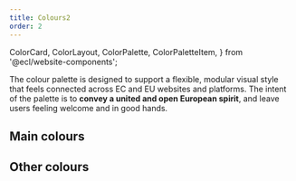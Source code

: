 ```yaml
---
title: Colours2
order: 2
---
```


  ColorCard,
  ColorLayout,
  ColorPalette,
  ColorPaletteItem,
} from '@ecl/website-components';

The colour palette is designed to support a flexible, modular visual style that feels connected across EC and EU websites and platforms. The intent of the palette is to **convey a united and open European spirit**, and leave users feeling welcome and in good hands.

## Main colours

<ColorLayout>
  <ColorPalette>
    <ColorPaletteItem value="#051036" name="Primary-900" />
    <ColorPaletteItem value="#0a1f6c" name="Primary-800" />
    <ColorPaletteItem value="#0f2fa2" name="Primary-700" />
    <ColorPaletteItem value="#143fd9" name="Primary-600" />
    <ColorPaletteItem value="#3860ed" name="Primary-500" main />
    <ColorPaletteItem value="#5577f0" name="Primary-400" ui="dark" />
    <ColorPaletteItem value="#89a1f4" name="Primary-300" ui="dark" />
    <ColorPaletteItem value="#b1c0f8" name="Primary-200" ui="dark" />
    <ColorPaletteItem value="#d8e0fb" name="Primary-100" ui="dark" />
  </ColorPalette>
  <ColorPalette>
    <ColorPaletteItem value="#663f05" name="Secondary-900" />
    <ColorPaletteItem value="#8f5600" name="Secondary-800" />
    <ColorPaletteItem value="#e08700" name="Secondary-700" ui="dark" />
    <ColorPaletteItem value="#ff9d0a" name="Secondary-600" ui="dark" />
    <ColorPaletteItem value="#ffad33" name="Secondary-500" ui="dark" main />
    <ColorPaletteItem value="#ffbe5c" name="Secondary-400" ui="dark" />
    <ColorPaletteItem value="#ffcb7c" name="Secondary-300" ui="dark" />
    <ColorPaletteItem value="#ffd89d" name="Secondary-200" ui="dark" />
    <ColorPaletteItem value="#fff2de" name="Secondary-100" ui="dark" />
  </ColorPalette>
  <ColorPalette>
    <ColorPaletteItem value="#26324b" name="Dark-500" main />
    <ColorPaletteItem value="#546fa6" name="Dark-400" />
    <ColorPaletteItem value="#99aacc" name="Dark-300" ui="dark" />
  </ColorPalette>
</ColorLayout>

## Other colours

<ColorLayout>
  <ColorPalette>
    <ColorPaletteItem value="#6c85d1" name="Neutral-900" ui="dark" />
    <ColorPaletteItem value="#7f95d7" name="Neutral-800" ui="dark" />
    <ColorPaletteItem value="#92a5dd" name="Neutral-700" ui="dark" />
    <ColorPaletteItem value="#a6b5e3" name="Neutral-600" ui="dark" />
    <ColorPaletteItem value="#b9c5e9" name="Neutral-500" ui="dark" main />
    <ColorPaletteItem value="#cdd5ef" name="Neutral-400" ui="dark" />
    <ColorPaletteItem value="#e0e5f5" name="Neutral-300" ui="dark" />
    <ColorPaletteItem value="#f3f5fb" name="Neutral-200" ui="dark" />
    <ColorPaletteItem value="#fbfcfe" name="Neutral-100" ui="dark" />
  </ColorPalette>
  <ColorPalette>
    <ColorPaletteItem value="#887de8" name="Accent-800" ui="dark" />
    <ColorPaletteItem value="#978cf2" name="Accent-700" ui="dark" />
    <ColorPaletteItem value="#a89efa" name="Accent-600" ui="dark" />
    <ColorPaletteItem value="#bbb3ff" name="Accent-500" ui="dark" main />
    <ColorPaletteItem value="#d1ccff" name="Accent-400" ui="dark" />
    <ColorPaletteItem value="#bfb2ff" name="Accent-300" ui="dark" />
    <ColorPaletteItem value="#fafaff" name="Accent-200" ui="dark" />
  </ColorPalette>
  <ColorPalette>
    <ColorPaletteItem value="#3860ed" name="Info" />
    <ColorPaletteItem value="#24a148" name="Success" ui="dark" />
    <ColorPaletteItem value="#da1e28" name="Error" />
    <ColorPaletteItem value="#f39811" name="Warning" ui="dark" />
    <ColorPaletteItem value="#fcfcfc" name="Background" ui="dark" />
    <ColorPaletteItem value="#254acb" name="Branding" />
  </ColorPalette>
</ColorLayout>

